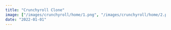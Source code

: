 ```yaml
---
title: "Crunchyroll Clone"
image: ["/images/crunchyroll/home/1.png", "/images/crunchyroll/home/2.png"]
date: "2022-01-01"
---
```


<Header
  title="Crunchyroll Clone"
  img="/images/crunchyroll/1.PNG"
  alt="Crunchyroll Picture"
/>
<Overview
  description="common:overview-crunchyroll-description"
  features="common:overview-crunchyroll-features"
  website="https://crunchyroll-app.agustin-ribotta.xyz/"
  repo="https://github.com/AguzzDev/crunchyroll-clone"
/>
<List
  tec={["NextJS"]}
  lib={["MDX", "TailwindCSS"]}
  year="2022"
  client="common:own-project"
/>
<Galery
  imgs={[
    { path: "/images/crunchyroll/4.PNG", mobile: "false" },
    { path: "/images/crunchyroll/3.PNG", mobile: "false" },
    { path: "/images/crunchyroll/1.PNG", mobile: "false" },
    { path: "/images/crunchyroll/2.PNG", mobile: "false" },
    { path: "/images/crunchyroll/5.PNG", mobile: "false" },
    { path: "/images/crunchyroll/6.PNG", mobile: "false" },
  ]}
  alt="Crunchyroll Clone"
/>
